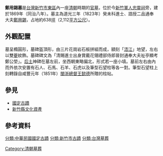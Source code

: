 {{coord|24.787620|N|120.970725|E|format=dms|display=title}}
{{tw monument
|name= 鄭用錫墓
|formername= 開臺進士墓
|image= The tomb of Zheng Yong-xi 04.jpg
|imagename= 鄭用錫墓
{{Infobox mapframe|tyep=shape|zoom=15|frame-width=280}}
|othername= 
|formalname= 
|level= [[國定古蹟|國定古蹟]]
|class= 陵墓
|time= 1869年（同治八年）
|material= 
|location= {{ROC}}[[台灣省|台灣省]][[新竹市|新竹市]][[東區_(新竹市)|東區]]明湖路243巷（地籍：客雅段四四七之三六號）
|open= 開放參觀
|cost=
|website=
|reg_url=https://nchdb.boch.gov.tw/assets/advanceSearch/monument/19850819000055
}}

'''鄭用錫墓'''是[[台灣|台灣]][[新竹市|新竹市]][[東區_(新竹市)|東區]]內一座[[清朝|清朝]]時期的[[官墓|官墓]]，位於今[[新竹軍人忠靈祠|新竹軍人忠靈祠]]旁，建於1869年（同治八年）。墓主為道光三年（1823年）癸未科進士、誥授二品通奉大夫[[鄭用錫|鄭用錫]]，占地約638[[坪|坪]]（2,112[[平方公尺|平方公尺]]）。

== 外觀配置 ==
墓呈橢圓形，墓碑盔頂形，由三片花崗岩石板拼組而成，額刻「[[金門|浯江]]」地望，左右以雙[[夔|夔]]紋飾。墓碑碑文為「清賜進士出身賞戴花翎禮部侍郎晉封通奉大夫祉亭顯考鄭公塋」。[[后土|后土]]神碑在墓左前，坐西朝東略偏北，形式若一座小墳。墓前左右由內而外依次安置有石人、石馬、石羊、石虎以及筆型石望柱等各一對。筆型石望柱上刻轉錄自咸豐元年（1851年）[[閩浙總督|閩浙總督]][[王懿德|王懿德]]所贈的柱帖。

== 參見 ==
*[[國定古蹟|國定古蹟]]
*[[新竹縣文化資產|新竹縣文化資產]]

== 參考資料 ==


{{Commons cat|The tomb of Zheng Yong-xi}}
{{台湾建筑小作品}}
{{台灣國定古蹟}}
{{新竹市文化資產}}
[[分類:中華民國國定古蹟|分類:中華民國國定古蹟]]
[[分類:新竹市古蹟|分類:新竹市古蹟]]
[[分類:台灣墓葬|分類:台灣墓葬]]
[[Category:清朝墓葬|Category:清朝墓葬]]